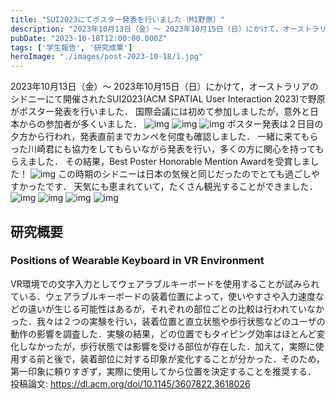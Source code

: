 ```yaml
---
title: "SUI2023にてポスター発表を行いました（M1野原）"
description: "2023年10月13日（金）～ 2023年10月15日（日）にかけて，オーストラリアのシドニーにて開催されたSUI2023(ACM SPATIAL User Interaction 2023)で野原がポスター発表を行いました．"
pubDate: "2023-10-18T12:00:00.000Z"
tags: ['学生報告', '研究成果']
heroImage: "./images/post-2023-10-18/1.jpg"
---
```



2023年10月13日（金）～ 2023年10月15日（日）にかけて，オーストラリアのシドニーにて開催されたSUI2023(ACM SPATIAL User Interaction 2023)で野原がポスター発表を行いました．
国際会議には初めて参加しましたが，意外と日本からの参加者が多くいました．
<Grid>
<Image alt="img" src={Image1} />
<Image alt="img" src={Image2} />
<Image alt="img" src={Image3} />
</Grid>
ポスター発表は２日目の夕方から行われ，発表直前までカンペを何度も確認しました．
一緒に来てもらった川崎君にも協力をしてもらいながら発表を行い，多くの方に関心を持ってもらえました． その結果，Best Poster Honorable Mention Awardを受賞しました！
<Grid>
<Image alt="img" src={Image4} />
</Grid>
この時期のシドニーは日本の気候と同じだったのでとても過ごしやすかったです． 天気にも恵まれていて，たくさん観光することができました．
<Grid>
<Image alt="img" src={Image5} />
<Image alt="img" src={Image6} />
<Image alt="img" src={Image7} />
<Image alt="img" src={Image8} />
</Grid>
## 研究概要
### Positions of Wearable Keyboard in VR Environment
VR環境での文字入力としてウェアラブルキーボードを使用することが試みられている．ウェアラブルキーボードの装着位置によって，使いやすさや入力速度などの違いが生じる可能性はあるが，それぞれの部位ごとの比較は行われていなかった．我々は２つの実験を行い，装着位置と直立状態や歩行状態などのユーザの動作の影響を調査した．実験の結果，どの位置でもタイピング効率はほとんど変化しなかったが，歩行状態では影響を受ける部位が存在した．加えて，実際に使用する前と後で，装着部位に対する印象が変化することが分かった．そのため，第一印象に頼りすぎず，実際に使用してから位置を決定することを推奨する．
投稿論文: https://dl.acm.org/doi/10.1145/3607822.3618026

